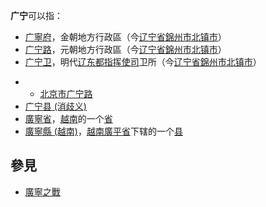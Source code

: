 '''广宁'''可以指：
* [[广寧府|广寧府]]，金朝地方行政區（今[[辽宁省|辽宁省]][[錦州市|錦州市]][[北镇市|北镇市]]）
* [[广宁路|广宁路]]，元朝地方行政區（今[[辽宁省|辽宁省]][[錦州市|錦州市]][[北镇市|北镇市]]）
* [[广宁卫|广宁卫]]，明代[[辽东都指挥使司|辽东都指挥使司]]卫所（今[[辽宁省|辽宁省]][[錦州市|錦州市]][[北镇市|北镇市]]）
{{PRC admin/disambig|44/12/23/000/000}}
{{PRC admin/disambig|21/07/82/007/000}}
{{PRC admin/disambig|11/01/07/009/000}}
** [[北京市广宁路|北京市广宁路]]
* [[广宁县_(消歧义)|广宁县 (消歧义)]]
* [[廣寧省|廣寧省]]，[[越南|越南]]的一个[[省|省]]
* [[廣寧縣_(越南)|廣寧縣 (越南)]]，[[越南|越南]][[廣平省|廣平省]]下辖的一个[[县|县]]

== 參見 ==
* [[廣寧之戰|廣寧之戰]]

{{disambig|G|Cat=二字地名消歧义}}